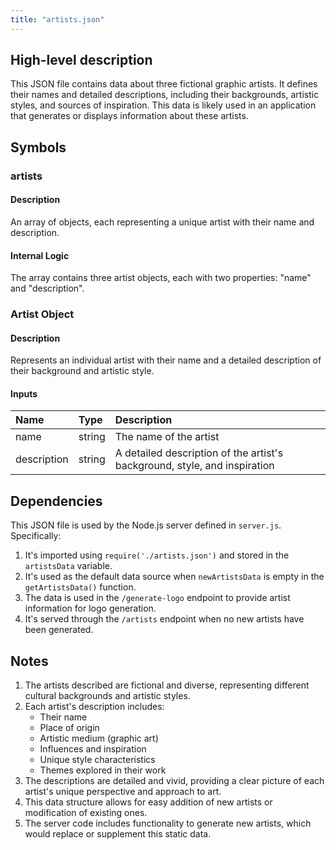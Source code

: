 ```yaml
---
title: "artists.json"
---
```


## High-level description
This JSON file contains data about three fictional graphic artists. It defines their names and detailed descriptions, including their backgrounds, artistic styles, and sources of inspiration. This data is likely used in an application that generates or displays information about these artists.

## Symbols

### artists
#### Description
An array of objects, each representing a unique artist with their name and description.

#### Internal Logic
The array contains three artist objects, each with two properties: "name" and "description".

### Artist Object
#### Description
Represents an individual artist with their name and a detailed description of their background and artistic style.

#### Inputs
| Name | Type | Description |
|:-----|:-----|:------------|
| name | string | The name of the artist |
| description | string | A detailed description of the artist's background, style, and inspiration |

## Dependencies
This JSON file is used by the Node.js server defined in `server.js`. Specifically:

1. It's imported using `require('./artists.json')` and stored in the `artistsData` variable.
2. It's used as the default data source when `newArtistsData` is empty in the `getArtistsData()` function.
3. The data is used in the `/generate-logo` endpoint to provide artist information for logo generation.
4. It's served through the `/artists` endpoint when no new artists have been generated.

## Notes
1. The artists described are fictional and diverse, representing different cultural backgrounds and artistic styles.
2. Each artist's description includes:
   - Their name
   - Place of origin
   - Artistic medium (graphic art)
   - Influences and inspiration
   - Unique style characteristics
   - Themes explored in their work
3. The descriptions are detailed and vivid, providing a clear picture of each artist's unique perspective and approach to art.
4. This data structure allows for easy addition of new artists or modification of existing ones.
5. The server code includes functionality to generate new artists, which would replace or supplement this static data.